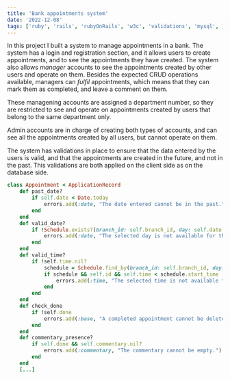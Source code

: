 ```yaml
---
title: 'Bank appointments system'
date: '2022-12-08'
tags: ['ruby', 'rails', 'rubyOnRails', 'w3c', 'validations', 'mysql', ]
---
```


In this project I built a system to manage appointments in a bank. The system has a login and registration section, 
and it allows users to create appointments, and to see the appointments they have created. 
The system also allows *manager* accounts to see the appointments created by other users and operate on them.
Besides the expected CRUD operations available, managers can *fulfil* appointments, which means that they can
mark them as completed, and leave a comment on them.

These managening accounts are assigned a department number, so they are restricted to see and operate on appointments
created by users that belong to the same department only.

Admin accounts are in charge of creating both types of accounts, and can see all the appointments created by all users, 
but cannot operate on them.

<CustomImage src="https://raw.githubusercontent.com/Relderf/Relderf-PostsDB/main/images/rubix.png" alt="Rubix bank app" />

The system has validations in place to ensure that the data entered by the users is valid, and that the appointments
are created in the future, and not in the past. 
This validations are both applied on the client side as on the database side.

```ruby
class Appointment < ApplicationRecord
    def past_date?
        if self.date < Date.today
            errors.add(:date, "The date entered cannot be in the past.")
        end
    end
    def valid_date?
        if !Schedule.exists?(branch_id: self.branch_id, day: self.date.wday)
            errors.add(:date, "The selected day is not available for this branch.")
        end
    end
    def valid_time?
        if !self.time.nil?
            schedule = Schedule.find_by(branch_id: self.branch_id, day: self.date.wday)
            if schedule && self.id && self.time < schedule.start_time || self.time > schedule.end_time
                errors.add(:time, "The selected time is not available for this branch.")
            end
        end
    end
    def check_done
        if !self.done
            errors.add(:base, "A completed appointment cannot be deleted.")
        end
    end
    def commentary_presence?
        if self.done && self.commentary.nil?
            errors.add(:commentary, "The commentary cannot be empty.")
        end
    end
    [...]
```